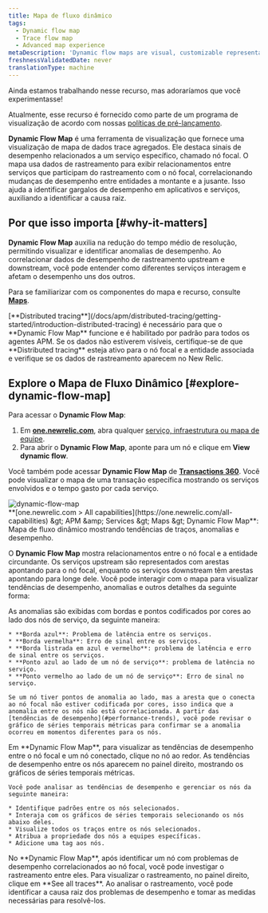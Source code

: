 ```yaml
---
title: Mapa de fluxo dinâmico
tags:
  - Dynamic flow map
  - Trace flow map
  - Advanced map experience
metaDescription: 'Dynamic flow maps are visual, customizable representations of your aggregated trace data.'
freshnessValidatedDate: never
translationType: machine
---
```


<Callout title="visualização">
  Ainda estamos trabalhando nesse recurso, mas adoraríamos que você experimentasse!

  Atualmente, esse recurso é fornecido como parte de um programa de visualização de acordo com nossas [políticas de pré-lançamento](/docs/licenses/license-information/referenced-policies/new-relic-pre-release-policy).
</Callout>

<DNT>**Dynamic Flow Map**</DNT> é uma ferramenta de visualização que fornece uma visualização de mapa de dados trace agregados. Ele destaca sinais de desempenho relacionados a um serviço específico, chamado nó focal. O mapa usa dados de rastreamento para exibir relacionamentos entre serviços que participam do rastreamento com o nó focal, correlacionando mudanças de desempenho entre entidades a montante e a jusante. Isso ajuda a identificar gargalos de desempenho em aplicativos e serviços, auxiliando a identificar a causa raiz.

## Por que isso importa [#why-it-matters]

<DNT>**Dynamic Flow Map**</DNT> auxilia na redução do tempo médio de resolução, permitindo visualizar e identificar anomalias de desempenho. Ao correlacionar dados de desempenho de rastreamento upstream e downstream, você pode entender como diferentes serviços interagem e afetam o desempenho uns dos outros.

Para se familiarizar com os componentes do mapa e recurso, consulte [<DNT>**Maps**</DNT>](/docs/service-architecture-intelligence/maps/advanced-maps).

<Callout variant="important">
  [<DNT>**Distributed tracing**</DNT>](/docs/apm/distributed-tracing/getting-started/introduction-distributed-tracing) é necessário para que o <DNT>**Dynamic Flow Map**</DNT> funcione e é habilitado por padrão para todos os agentes APM. Se os dados não estiverem visíveis, certifique-se de que <DNT>**Distributed tracing**</DNT> esteja ativo para o nó focal e a entidade associada e verifique se os dados de rastreamento aparecem no New Relic.
</Callout>

## Explore o Mapa de Fluxo Dinâmico [#explore-dynamic-flow-map]

Para acessar o <DNT>**Dynamic Flow Map**</DNT>:

1. Em <DNT>**[one.newrelic.com](https://one.newrelic.com)**</DNT>, abra qualquer [serviço, infraestrutura ou mapa de equipe](/docs/service-architecture-intelligence/maps/advanced-maps).
2. Para abrir o <DNT>**Dynamic Flow Map**</DNT>, aponte para um nó e clique em <DNT>**View dynamic flow**</DNT>.

Você também pode acessar <DNT>**Dynamic Flow Map**</DNT> de [<DNT>**Transactions 360**</DNT>](/docs/apm/transactions/workload-performance-monitoring/transaction-workloads/). Você pode visualizar o mapa de uma transação específica mostrando os serviços envolvidos e o tempo gasto por cada serviço.

<img title="dynamic-flow-map" alt="dynamic-flow-map" src="/images/dynamic-flow-map.webp" />

<figcaption>
  <DNT>**[one.newrelic.com &gt; All capabilities](https://one.newrelic.com/all-capabilities) &amp;gt; APM &amp;amp; Services &amp;gt; Maps &amp;gt; Dynamic Flow Map**</DNT>: Mapa de fluxo dinâmico mostrando tendências de traços, anomalias e desempenho.
</figcaption>

O <DNT>**Dynamic Flow Map**</DNT> mostra relacionamentos entre o nó focal e a entidade circundante. Os serviços upstream são representados com arestas apontando para o nó focal, enquanto os serviços downstream têm arestas apontando para longe dele. Você pode interagir com o mapa para visualizar tendências de desempenho, anomalias e outros detalhes da seguinte forma:

<CollapserGroup>
  <Collapser id="anomalies" title="Analisar anomalia">
    As anomalias são exibidas com bordas e pontos codificados por cores ao lado dos nós de serviço, da seguinte maneira:

    * **Borda azul**: Problema de latência entre os serviços.
    * **Borda vermelha**: Erro de sinal entre os serviços.
    * **Borda listrada em azul e vermelho**: problema de latência e erro de sinal entre os serviços.
    * **Ponto azul ao lado de um nó de serviço**: problema de latência no serviço.
    * **Ponto vermelho ao lado de um nó de serviço**: Erro de sinal no serviço.

    Se um nó tiver pontos de anomalia ao lado, mas a aresta que o conecta ao nó focal não estiver codificada por cores, isso indica que a anomalia entre os nós não está correlacionada. A partir das [tendências de desempenho](#performance-trends), você pode revisar o gráfico de séries temporais métricas para confirmar se a anomalia ocorreu em momentos diferentes para os nós.
  </Collapser>

  <Collapser id="performance-trends" title="Ver tendências de desempenho">
    Em <DNT>**Dynamic Flow Map**</DNT>, para visualizar as tendências de desempenho entre o nó focal e um nó conectado, clique no nó ao redor. As tendências de desempenho entre os nós aparecem no painel direito, mostrando os gráficos de séries temporais métricas.

    Você pode analisar as tendências de desempenho e gerenciar os nós da seguinte maneira:

    * Identifique padrões entre os nós selecionados.
    * Interaja com os gráficos de séries temporais selecionando os nós abaixo deles.
    * Visualize todos os traços entre os nós selecionados.
    * Atribua a propriedade dos nós a equipes específicas.
    * Adicione uma tag aos nós.
  </Collapser>

  <Collapser id="investigate-issues" title="Investigar problemas">
    No <DNT>**Dynamic Flow Map**</DNT>, após identificar um nó com problemas de desempenho correlacionados ao nó focal, você pode investigar o rastreamento entre eles. Para visualizar o rastreamento, no painel direito, clique em **See all traces**. Ao analisar o rastreamento, você pode identificar a causa raiz dos problemas de desempenho e tomar as medidas necessárias para resolvê-los.
  </Collapser>
</CollapserGroup>